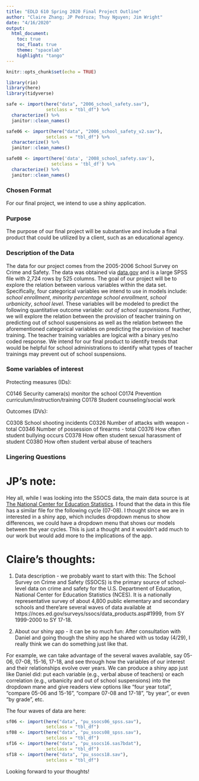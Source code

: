 ---
title: "EDLD 610 Spring 2020 Final Project Outline"
author: "Claire Zhang; JP Pedroza; Thuy Nguyen; Jim Wright"
date: "4/16/2020"
output:
  html_document: 
    toc: true
    toc_float: true
    theme: "spacelab"
    highlight: "tango"
---

```{r setup, include=FALSE}
knitr::opts_chunk$set(echo = TRUE)

library(rio)
library(here)
library(tidyverse)

safe <- import(here("data", "2006_school_safety.sav"),
               setclass = "tbl_df") %>% 
  characterize() %>% 
  janitor::clean_names() 

safe06 <- import(here("data", "2006_school_safety_v2.sav"),
               setclass = "tbl_df") %>% 
  characterize() %>% 
  janitor::clean_names() 

safe08 <- import(here('data', '2008_school_safety.sav'),
                 setclass = 'tbl_df') %>% 
  characterize() %>% 
  janitor::clean_names()
```

### Chosen Format
For our final project, we intend to use a shiny application. 


### Purpose 
The purpose of our final project will be substantive and include a final product that could be utilized by a client, such as an educational agency. 


### Description of the Data 
The data for our project comes from the 2005-2006 School Survey on Crime and Safety. The data was obtained via [data.gov](https://catalog.data.gov/dataset/2006-school-survey-on-crime-and-safety) and is a large SPSS file with 2,724 rows by 525 columns. The goal of our project will be to explore the relation between various variables within the data set. Specifically, four categorical variables we intend to use in models include: _school enrollment_, _minority percentage school enrollment_, _school urbanicity_, _school level_. These variables will be modeled to predict the following quantitative outcome variable: _out of school suspensions_. Further, we will explore the relation between the provision of teacher training on predicting out of school suspensions as well as the relation between the aforementioned categorical variables on predicting the provision of teacher training. The teacher training variables are logical with a binary yes/no coded response. We intend for our final product to identify trends that would be helpful for school administrations to identify what types of teacher trainings may prevent out of school suspensions. 


### Some variables of interest
Protecting measures (IDs): 

C0146 Security camera(s) monitor the school
C0174 Prevention curriculum/instruction/training
C0178 Student counseling/social work

Outcomes (DVs): 

C0308 School shooting incidents
C0326 Number of attacks with weapon - total
C0346 Number of possession of firearms - total
C0376 How often student bullying occurs
C0378 How often student sexual harassment of student
C0380 How often student verbal abuse of teachers

### Lingering Questions

# JP's note:
Hey all, while I was looking into the SSOCS data, the main data source is at [The National Center for Education Statistics](https://nces.ed.gov/surveys/ssocs/index.asp). I found that the data in this file has a similar file for the following cycle (07-08). I thought since we are in interested in a shiny app, which includes dropdown menus to show differences, we could have a dropdown menu that shows our models between the year cycles. This is just a thought and it wouldn't add much to our work but would add more to the implications of the app. 

# Claire's thoughts:

1. Data description - we probably want to start with this:
The School Survey on Crime and Safety (SSOCS) is the primary source of school-level data on crime and safety for the U.S. Department of Education, National Center for Education Statistics (NCES). It is a nationally representative survey of about 4,800 public elementary and secondary schools and there'are several waves of data available at https://nces.ed.gov/surveys/ssocs/data_products.asp#1999, from SY 1999-2000 to SY 17-18. 

2. About our shiny app - it can be so much fun:
After consultation with Daniel and going though the shiny app he shared with us today (4/29), I really think we can do something just like that. 

For example, we can take advantage of the several waves available, say 05-06, 07-08, 15-16, 17-18, and see through how the variables of our interest and their relationships evolve over years. We can produce a shiny app just like Daniel did: put each variable (e.g., verbal abuse of teachers) or each correlation (e.g., urbanicity and out of school suspensions) into the dropdown mane and give readers view options like "four year total", "compare 05-06 and 15-16", "compare 07-08 and 17-18", "by year", or even "by grade", etc.

The four waves of data are here:

```{r}
sf06 <- import(here("data", "pu_ssocs06_spss.sav"),
               setclass = "tbl_df") 
sf08 <- import(here("data", "pu_ssocs08_spss.sav"),
               setclass = "tbl_df") 
sf16 <- import(here("data", "pu_ssocs16.sas7bdat"),
               setclass = "tbl_df")
sf18 <- import(here("data", "pu_ssocs18.sav"),
               setclass = "tbl_df")

```

Looking forward to your thoughts!